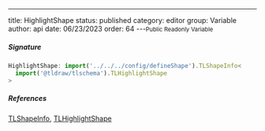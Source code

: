 ---
title: HighlightShape
status: published
category: editor
group: Variable
author: api
date: 06/23/2023
order: 64
---<Small>Public Readonly Variable</Small>




##### Signature


```ts
HighlightShape: import('../../../config/defineShape').TLShapeInfo<
  import('@tldraw/tlschema').TLHighlightShape
>
```

##### References

[TLShapeInfo](/gen/editor/TLShapeInfo-type), [TLHighlightShape](/gen/tlschema/TLHighlightShape-type)

